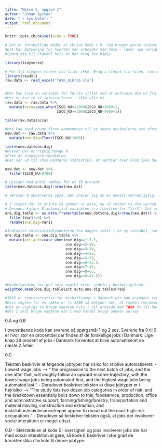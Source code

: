 ```yaml
---
title: "Mikro 5, opgave 1"
author: "Johan Bysted"
date: "`r Sys.Date()`"
output: html_document
---
```


```r
knitr::opts_chunk$set(echo = TRUE)
```


```r
# Der er forskellige måder at skrive kode i R. Jeg bruger gerne tidyverse.
#Det har betydning for hvordan man arbejder med data - laver nye variable, fjerner observationer osv.
#Spørg mig til ChatGPT hvis du har brug for hjælp

library(tidyverse)

# For 3-4 stykker virker csv-filen ikke. Brug i stedet xls-filen, som også er på moodle
library(readxl)
raw.data <- read_excel("TASK_mikro5.xls")


#Man kan lave en variabel for første ciffer ved at definere den ud fra intervaller
#Her er kun to af intervallerne - ikke alle ni.
raw.data <- raw.data %>%
  mutate(occu=case_when(ISCO_NU>=2000&ISCO_NU<3000~2,
                        ISCO_NU>=3000&ISCO_NU<4000~3))

table(raw.data$occu)

#Man kan også bruge floor-kommandoen til at skære decimalerne væk efter man har divideret med 1000
new.dat <- raw.data %>%
  mutate(one.dig=floor(ISCO_NU/1000))

table(new.dat$one.dig)
#Hovsa! Der er rigtig mange 9.
#Prøv at inspicere værdierne.
#Det ser ud til (hos Danmarks Statistik), at værdier over 9700 ikke burde eksistere

new.dat <- new.dat %>%
  filter(ISCO_NU<9700)

# Divider med antal rækker for at få procent
table(new.dat$one.dig)/nrow(new.dat)

# Værdien 0 observeres også. Det drejer sig om en enkelt værnepligtig, som har sneget sig med i data.

# I stedet for at printe så gemmer vi data, og så smider vi den værnepligtige ud
# Desuden kalder R automatisk variablen fra tabellen for "Var1". Det ændres tilbage til one.dig
one.dig.table <- as.data.frame(table(new.dat$one.dig)/nrow(new.dat)) %>%
  filter(Var1!=0) %>%
  rename(one.dig=Var1)

#Indtaster intervalmidtpunkterne fra dagens tekst i en ny variabel, som jeg kalder pct.auto
one.dig.table <- one.dig.table %>%
  mutate(pct.auto=case_when(one.dig==1~7.5,
                            one.dig==2~10,
                            one.dig==3~30,
                            one.dig==4~55,
                            one.dig==5~30,
                            one.dig==6~22.5,
                            one.dig==7~45,
                            one.dig==8~65,
                            one.dig==9~47.5))

#Middelværdien for pct auto vægtet efter andele i beskæftigelsen.
weighted.mean(one.dig.table$pct.auto,one.dig.table$Freq)

#TASK er repræsentative for beskæftigede i Danmark når man anvender vægten pervgt.
#Hvis vægten for en række er fx 1400 så betyder det, at rækken repræsenterer 1400 personer i arbejde
#Det er vigtigt at bruge vægtene hvis I vil arbejde med TASK fx til bachelorprojektet, men det er ikke nødvendigt i kurset her.
#Når I skal bruge vægtene kan I med fordel bruge pakken survey
```

0.A og 0.B

I ovenstående kode kan svarene på spørgsmål 1 og 2 ses. Svarene fra 0 til 9 er hvor stor en procentdel der findes af de forskellige jobs i Danmark. Lige knap 28 procent af jobs i Danmark forventes at blive automatiseret de næste 2 årtier. 

0.C

Teksten beskriver at følgende jobtyper har risiko for at blive automatiseret: 
- Lowest wage jobs --> " the progression to the next batch of jobs, and the one after that, will roughly follow an upward-income trajectory, with the lowest wage jobs being automated first, and the highest wage jobs being automated last."
- Derudover beskriver teksten at disse jobtyper er i højrisiko --> "The study lists two dozen job categories in order of risk, and the breakdown essentially boils down to this: foodservice, production, office and administrative support, farming/fishing/forestry, transportation and material moving, construction and extraction, and installation/maintenance/repair appear to round out the most high-risk occupations."
- Derudover så beskriver teksten også, at jobs der involverer social interaktion er meget udsat. 

0.D
- Størstedelen af kode E i oversigten og jobs involverer jobs der har med social interaktion at gøre, så kode E beskriver i stor grad de karakteristika i forhold til denne jobtype. 



